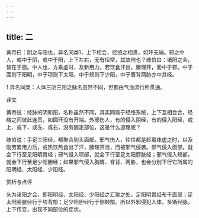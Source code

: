 ```yaml
---
---
---
```

title: 二
---




黄帝曰：阴之与阳也，异名同类1，上下相会，经络之相贯，如环无端。邪之中人，或中于阴，或中于阳，上下左右，无有恒常，其故何也？岐伯曰：诸阳之会，皆在于面。中人也，方乘虚时，及新用力，若饮食汗出，腠理开，而中于邪。中于面则下阳明，中于项则下太阳，中于颊则下少阳，中于膺背两胁亦中其经。

1 异名同类：人体三阴三阳之脉名虽然不同，但都由气血流行所贯通。

译文

黄帝说：经脉的阴和阳，名称虽然不同，其实同属于经络系统，上下互相会合，经络之间彼此连贯，如圆环没有开端。外邪伤人，有的侵入阴经，有的侵入阳经，或上、或下、或左、或右，没有固定部位，这是什么道理呢？

岐伯说：手足三阳经，都聚合到头面部。邪气伤人，往往都是趁着体虚之时，以及刚劳累用力后，或热饮热食出了汗，腠理开泄，而被邪气侵袭。邪气侵入面部，就会下行至足阳明胃经；邪气侵入项部，就会下行至足太阳膀胱经；邪气侵入颊部，就会下行至足少阳胆经；如果邪气侵入胸膺、脊背、两胁，也会分别下行它所属的阳明经、太阳经、少阳经。

赏析与点评

头为诸阳之会，即阳明经、太阳经、少阳经之汇聚之处，足阳明胃经布于面部；足太阳膀胱经行于项背部；足少阳胆经行于侧颊部。所以外邪侵犯人体，多循经脉，上下传变，出现不同部位的症状。